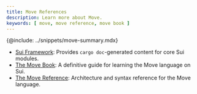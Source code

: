 ```yaml
---
title: Move References
description: Learn more about Move.
keywords: [ move, move reference, move book ]
---
```


{@include: ../snippets/move-summary.mdx}

- [Sui Framework](./framework.mdx): Provides `cargo doc`-generated content for core Sui modules. 
- [The Move Book](https://move-book.com): A definitive guide for learning the Move language on Sui. 
- [The Move Reference](https://move-book.com/reference): Architecture and syntax reference for the Move language.